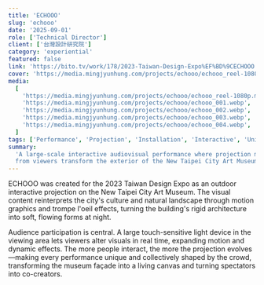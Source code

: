 ```yaml
---
title: 'ECHOOO'
slug: 'echooo'
date: '2025-09-01'
role: ['Technical Director']
client: ['台灣設計研究院']
category: 'experiential'
featured: false
link: 'https://bito.tv/work/178/2023-Taiwan-Design-Expo%EF%BD%9CECHOOO'
cover: 'https://media.mingjyunhung.com/projects/echooo/echooo_reel-1080p.mp4'
media:
  [
    'https://media.mingjyunhung.com/projects/echooo/echooo_reel-1080p.mp4',
    'https://media.mingjyunhung.com/projects/echooo/echooo_001.webp',
    'https://media.mingjyunhung.com/projects/echooo/echooo_002.webp',
    'https://media.mingjyunhung.com/projects/echooo/echooo_003.webp',
    'https://media.mingjyunhung.com/projects/echooo/echooo_004.webp',
  ]
tags: ['Performance', 'Projection', 'Installation', 'Interactive', 'Unity']
summary:
  'A large-scale interactive audiovisual performance where projection mapping and real-time input
  from viewers transform the exterior of the New Taipei City Art Museum.'
---
```


ECHOOO was created for the 2023 Taiwan Design Expo as an outdoor interactive projection on the New
Taipei City Art Museum. The visual content reinterprets the city's culture and natural landscape
through motion graphics and trompe l'oeil effects, turning the building's rigid architecture into
soft, flowing forms at night.

Audience participation is central. A large touch-sensitive light device in the viewing area lets
viewers alter visuals in real time, expanding motion and dynamic effects. The more people interact,
the more the projection evolves—making every performance unique and collectively shaped by the
crowd, transforming the museum façade into a living canvas and turning spectators into co-creators.
